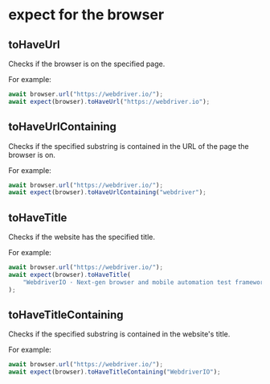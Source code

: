 # expect for the browser

## toHaveUrl

Checks if the browser is on the specified page.

For example:

```javascript
await browser.url("https://webdriver.io/");
await expect(browser).toHaveUrl("https://webdriver.io");
```

## toHaveUrlContaining

Checks if the specified substring is contained in the URL of the page the browser is on.

For example:

```javascript
await browser.url("https://webdriver.io/");
await expect(browser).toHaveUrlContaining("webdriver");
```

## toHaveTitle

Checks if the website has the specified title.

For example:

```javascript
await browser.url("https://webdriver.io/");
await expect(browser).toHaveTitle(
    "WebdriverIO · Next-gen browser and mobile automation test framework for Node.js",
);
```

## toHaveTitleContaining

Checks if the specified substring is contained in the website's title.

For example:

```javascript
await browser.url("https://webdriver.io/");
await expect(browser).toHaveTitleContaining("WebdriverIO");
```
